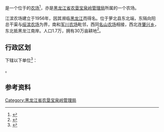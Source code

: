 {{中国乡级行政区|23/04/21/501/000
|行政区全称           = {{PAGENAMEBASE}}
|上级行政区           = [[黑龙江省农垦宝泉岭管理局|黑龙江省农垦宝泉岭管理局]]
}}

'''{{PAGENAMEBASE}}'''是一个位于{{PRC admin/fullname|23/04/21/501/000|3}}的[[农场|农场]]<ref>{{PRC admin/ref sgc|{{PRC admin/parent|23/04/21/501/000}}}}</ref>，亦是[[黑龙江省农垦宝泉岭管理局|黑龙江省农垦宝泉岭管理局]]所属的一个农场。

江滨农场建立于1956年，因其濒临[[黑龙江|黑龙江]]而得名。位于萝北县东北端，东隔向阳总干渠与[[绥滨农场|绥滨农场]]为界，南和[[军川农场|军川农场]]毗邻，西同[[名山农场|名山农场]]相接，西北连[[肇兴乡|肇兴乡]]，东北抵黑龙江南岸。人口1.7万，拥有30万亩耕地<ref>{{cite web |title=江滨农场 |url=http://zw.chinabdh.com/jbfarm/index.jhtml |website=黑龙江省农垦总局}}</ref>。

== 行政区划 ==
{{PAGENAMEBASE}}下辖以下单位<ref>{{PRC admin/ref sgc|23/04/21/501/000}}</ref>：

{{PRC admin/children|23/04/21/501/000}}。

== 参考资料 ==
{{reflist}}

{{黑龙江行政区划小作品}}
{{PRC admin/navcat|23/04/21/501/000}}
{{黑龙江省农垦总局}}

[[Category:黑龙江省农垦宝泉岭管理局|Category:黑龙江省农垦宝泉岭管理局]]